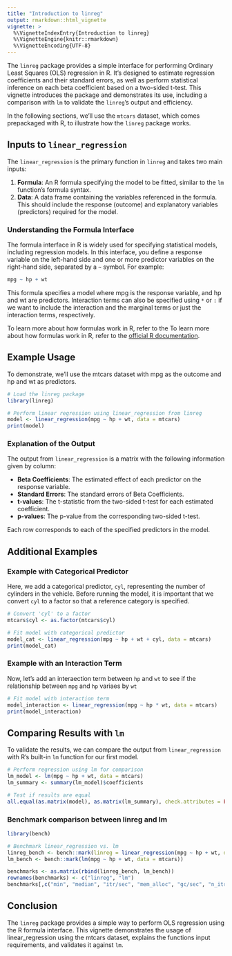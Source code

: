 ```yaml
---
title: "Introduction to linreg"
output: rmarkdown::html_vignette
vignette: >
  %\VignetteIndexEntry{Introduction to linreg}
  %\VignetteEngine{knitr::rmarkdown}
  %\VignetteEncoding{UTF-8}
---
```


The `linreg` package provides a simple interface for performing Ordinary Least Squares (OLS) regression in R. It’s designed to estimate regression coefficients and their standard errors, as well as perform statistical inference on each beta coefficient based on a two-sided t-test. This vignette introduces the package and demonstrates its use, including a comparison with `lm` to validate the `linreg`'s output and efficiency.

In the following sections, we’ll use the `mtcars` dataset, which comes prepackaged with R, to illustrate how the `linreg` package works.

## Inputs to `linear_regression`

The `linear_regression` is the primary function in `linreg` and takes two main inputs:

1. **Formula**: An R formula specifying the model to be fitted, similar to the `lm` function’s formula syntax.
2. **Data**: A data frame containing the variables referenced in the formula. This should include the response (outcome) and explanatory variables (predictors) required for the model.

### Understanding the Formula Interface

The formula interface in R is widely used for specifying statistical models, including regression models. In this interface, you define a response variable on the left-hand side and one or more predictor variables on the right-hand side, separated by a `~` symbol. For example:

```R
mpg ~ hp + wt
```
This formula specifies a model where mpg is the response variable, and hp and wt are predictors. Interaction terms can also be specified using `*` or `:` if we want to include the interaction and the marginal terms or just the interaction terms, respectively.

To learn more about how formulas work in R, refer to the To learn more about how formulas work in R, refer to the [official R documentation](https://www.rdocumentation.org/packages/stats/versions/3.6.2/topics/formula).

## Example Usage
To demonstrate, we’ll use the mtcars dataset with mpg as the outcome and hp and wt as predictors.

```r
# Load the linreg package
library(linreg)

# Perform linear regression using linear_regression from linreg
model <- linear_regression(mpg ~ hp + wt, data = mtcars)
print(model)
```

### Explanation of the Output

The output from `linear_regression` is a matrix with the following information given by column:

- **Beta Coefficients**: The estimated effect of each predictor on the response variable.
- **Standard Errors**: The standard errors of Beta Coefficients.
- **t-values**: The t-statistic from the two-sided t-test for each estimated coefficient.
- **p-values**: The p-value from the corresponding two-sided t-test.

Each row corresponds to each of the specified predictors in the model.

## Additional Examples

### Example with Categorical Predictor

Here, we add a categorical predictor, `cyl`, representing the number of cylinders in the vehicle. Before running the model, it is important that we convert `cyl` to a factor so that a reference category is specified.


```r
# Convert 'cyl' to a factor
mtcars$cyl <- as.factor(mtcars$cyl)

# Fit model with categorical predictor
model_cat <- linear_regression(mpg ~ hp + wt + cyl, data = mtcars)
print(model_cat)
```

### Example with an Interaction Term

Now, let's add an interaection term between `hp` and `wt` to see if the relationship between `mpg` and `hp` variaes by `wt`
```r
# Fit model with interaction term
model_interaction <- linear_regression(mpg ~ hp * wt, data = mtcars)
print(model_interaction)
```

## Comparing Results with `lm`

To validate the results, we can compare the output from `linear_regression` with R's built-in `lm` function for our first model.
```r
# Perform regression using lm for comparison
lm_model <- lm(mpg ~ hp + wt, data = mtcars)
lm_summary <- summary(lm_model)$coefficients

# Test if results are equal
all.equal(as.matrix(model), as.matrix(lm_summary), check.attributes = FALSE)
```
### Benchmark comparison between linreg and lm
```r
library(bench)

# Benchmark linear_regression vs. lm
linreg_bench <- bench::mark(linreg = linear_regression(mpg ~ hp + wt, data = mtcars))
lm_bench <- bench::mark(lm(mpg ~ hp + wt, data = mtcars))

benchmarks <- as.matrix(rbind(linreg_bench, lm_bench))
rownames(benchmarks) <- c("linreg", "lm")
benchmarks[,c("min", "median", "itr/sec", "mem_alloc", "gc/sec", "n_itr", "n_gc", "total_time")]
```

## Conclusion
The `linreg` package provides a simple way to perform OLS regression using the R formula interface. This vignette demonstrates the usage of linear_regression using the mtcars dataset, explains the functions input requirements, and validates it against `lm`.
